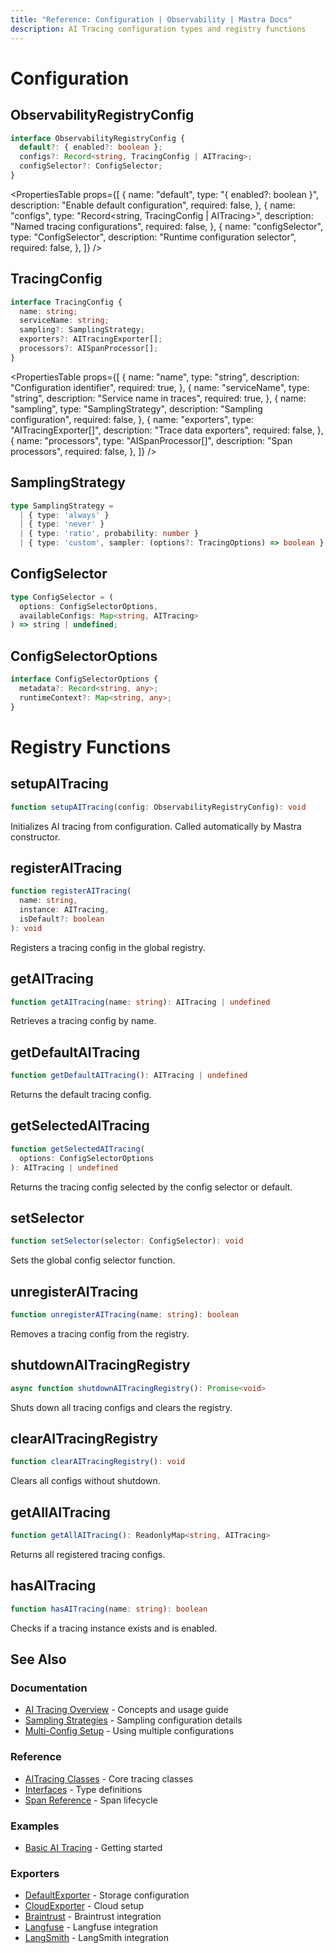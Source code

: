 ```yaml
---
title: "Reference: Configuration | Observability | Mastra Docs"
description: AI Tracing configuration types and registry functions
---
```



# Configuration

## ObservabilityRegistryConfig

```typescript
interface ObservabilityRegistryConfig {
  default?: { enabled?: boolean };
  configs?: Record<string, TracingConfig | AITracing>;
  configSelector?: ConfigSelector;
}
```

<PropertiesTable
  props={[
    {
      name: "default",
      type: "{ enabled?: boolean }",
      description: "Enable default configuration",
      required: false,
    },
    {
      name: "configs",
      type: "Record<string, TracingConfig | AITracing>",
      description: "Named tracing configurations",
      required: false,
    },
    {
      name: "configSelector",
      type: "ConfigSelector",
      description: "Runtime configuration selector",
      required: false,
    },
  ]}
/>

## TracingConfig

```typescript
interface TracingConfig {
  name: string;
  serviceName: string;
  sampling?: SamplingStrategy;
  exporters?: AITracingExporter[];
  processors?: AISpanProcessor[];
}
```

<PropertiesTable
  props={[
    {
      name: "name",
      type: "string",
      description: "Configuration identifier",
      required: true,
    },
    {
      name: "serviceName",
      type: "string",
      description: "Service name in traces",
      required: true,
    },
    {
      name: "sampling",
      type: "SamplingStrategy",
      description: "Sampling configuration",
      required: false,
    },
    {
      name: "exporters",
      type: "AITracingExporter[]",
      description: "Trace data exporters",
      required: false,
    },
    {
      name: "processors",
      type: "AISpanProcessor[]",
      description: "Span processors",
      required: false,
    },
  ]}
/>

## SamplingStrategy

```typescript
type SamplingStrategy =
  | { type: 'always' }
  | { type: 'never' }
  | { type: 'ratio', probability: number }
  | { type: 'custom', sampler: (options?: TracingOptions) => boolean };
```

## ConfigSelector

```typescript
type ConfigSelector = (
  options: ConfigSelectorOptions,
  availableConfigs: Map<string, AITracing>
) => string | undefined;
```

## ConfigSelectorOptions

```typescript
interface ConfigSelectorOptions {
  metadata?: Record<string, any>;
  runtimeContext?: Map<string, any>;
}
```

# Registry Functions

## setupAITracing

```typescript
function setupAITracing(config: ObservabilityRegistryConfig): void
```

Initializes AI tracing from configuration. Called automatically by Mastra constructor.

## registerAITracing

```typescript
function registerAITracing(
  name: string,
  instance: AITracing,
  isDefault?: boolean
): void
```

Registers a tracing config in the global registry.

## getAITracing

```typescript
function getAITracing(name: string): AITracing | undefined
```

Retrieves a tracing config by name.

## getDefaultAITracing

```typescript
function getDefaultAITracing(): AITracing | undefined
```

Returns the default tracing config.

## getSelectedAITracing

```typescript
function getSelectedAITracing(
  options: ConfigSelectorOptions
): AITracing | undefined
```

Returns the tracing config selected by the config selector or default.

## setSelector

```typescript
function setSelector(selector: ConfigSelector): void
```

Sets the global config selector function.

## unregisterAITracing

```typescript
function unregisterAITracing(name: string): boolean
```

Removes a tracing config from the registry.

## shutdownAITracingRegistry

```typescript
async function shutdownAITracingRegistry(): Promise<void>
```

Shuts down all tracing configs and clears the registry.

## clearAITracingRegistry

```typescript
function clearAITracingRegistry(): void
```

Clears all configs without shutdown.

## getAllAITracing

```typescript
function getAllAITracing(): ReadonlyMap<string, AITracing>
```

Returns all registered tracing configs.

## hasAITracing

```typescript
function hasAITracing(name: string): boolean
```

Checks if a tracing instance exists and is enabled.

## See Also

### Documentation
- [AI Tracing Overview](/docs/observability/ai-tracing/overview) - Concepts and usage guide
- [Sampling Strategies](/docs/observability/ai-tracing/overview#sampling-strategies) - Sampling configuration details
- [Multi-Config Setup](/docs/observability/ai-tracing/overview#multi-config-setup) - Using multiple configurations

### Reference
- [AITracing Classes](/reference/observability/ai-tracing/) - Core tracing classes
- [Interfaces](/reference/observability/ai-tracing/interfaces) - Type definitions
- [Span Reference](/reference/observability/ai-tracing/span) - Span lifecycle

### Examples
- [Basic AI Tracing](/examples/observability/basic-ai-tracing) - Getting started

### Exporters
- [DefaultExporter](/reference/observability/ai-tracing/exporters/default-exporter) - Storage configuration
- [CloudExporter](/reference/observability/ai-tracing/exporters/cloud-exporter) - Cloud setup
- [Braintrust](/reference/observability/ai-tracing/exporters/braintrust) - Braintrust integration
- [Langfuse](/reference/observability/ai-tracing/exporters/langfuse) - Langfuse integration
- [LangSmith](/reference/observability/ai-tracing/exporters/langsmith) - LangSmith integration
